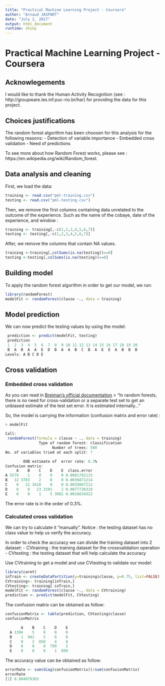 ```yaml
---
title: "Practical Machine Learning Project - Coursera"
author: "Arnaud JASPART"
date: "July 2, 2017"
output: html_document
runtime: shiny
---
```

# Practical Machine Learning Project - Coursera

## Acknowlegements
I would like to thank the Human Activity Recognition (see : http://groupware.les.inf.puc-rio.br/har) for providing the data for this project. 

## Choices justifications
The random forest algorithm has been choosen for this analysis for the following reasons:
-   Detection of variable importance
-   Embedded cross validation
-   Need of predictions

To see more about how Random Forest works, please see : https://en.wikipedia.org/wiki/Random_forest.

## Data analysis and cleaning
First, we load the data:
```r
training <- read.csv("pml-training.csv")
testing <- read.csv("pml-testing.csv")
```
Then, we remove the first columns containing data unrelated to the outcome of the experience.
Such as the name of the cobaye, date of the experience, and window :
```r
training <- training[,-c(1,2,3,4,5,6,7)]
testing <- testing[,-c(1,2,3,4,5,6,7)]
```

After, we remove the columns that contain NA values.
```r
training <-training[,colSums(is.na(testing))==0]
testing <-testing[,colSums(is.na(testing))==0]
```

## Building model
To apply the random forest algorithm in order to get our model, we run:
```r
library(randomForest)
modelFit <- randomForest(classe ~., data = training)
```

## Model prediction
We can now predict the testing values by using the model:
```r
 prediction <- predict(modelFit, testing)
 prediction
 1  2  3  4  5  6  7  8  9 10 11 12 13 14 15 16 17 18 19 20 
 B  A  B  A  A  E  D  B  A  A  B  C  B  A  E  E  A  B  B  B 
Levels: A B C D E
```

## Cross validation
### Embedded cross validation
As you can read in [Breiman's official documentation](https://www.stat.berkeley.edu/~breiman/RandomForests/cc_home.htm#ooberr)
> "In random forests, there is no need for cross-validation or a separate test set to get an unbiased estimate of the test set error. It is estimated internally..."

So, the model is carrying the information (confusion matrix and error rate) :
```r
> modelFit

Call:
 randomForest(formula = classe ~ ., data = training) 
               Type of random forest: classification
                     Number of trees: 500
No. of variables tried at each split: 7

        OOB estimate of  error rate: 0.3%
Confusion matrix:
     A    B    C    D    E  class.error
A 5579    1    0    0    0 0.0001792115
B   12 3783    2    0    0 0.0036871214
C    0   12 3410    0    0 0.0035067212
D    0    0   23 3191    2 0.0077736318
E    0    0    1    5 3601 0.0016634322
```

The error rate is in the order of 0.3%.

### Calculated cross validation
We can try to calculate it "manually".
Notice : the testing dataset has no class value to help us verify the accuracy.

In order to check the accuracy we can divide the training dataset into 2 dataset:
- CVtraining : the training dataset for the crossvalidation operation
- CVtesting : the testing dataset that will help calculate the accuracy

Use CVtraining to get a model and use CVtesting to validate our model:
```r
library(caret)
inTrain <- createDataPartition(y=training$classe, p=0.75, list=FALSE)
CVtraining<- training[inTrain,]
CVtesting<- training[-inTrain,]
modelFit <- randomForest(classe ~., data = CVtraining)
prediction <- predict(modelFit, CVtesting)
```

The confusion matrix can be obtained as follow:
```r
confusionMatrix <- table(prediction, CVtesting$classe)
confusionMatrix

       A    B    C    D    E
  A 1394    5    0    0    0
  B    1  942    5    0    0
  C    0    2  850    4    0
  D    0    0    0  799    2
  E    0    0    0    1  899

```

The accuracy value can be obtained as follow:
```r
errorRate <- sum(diag(confusionMatrix))/sum(confusionMatrix)
errorRate
[1] 0.004078303
```
